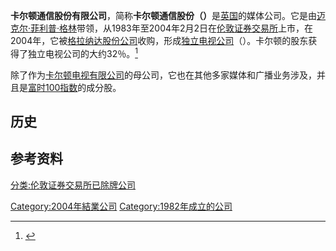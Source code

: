 {{expand|time=2016-10-10T00:13:36+00:00}}
{{refimprove|time=2016-10-10T00:13:36+00:00}}
{{Infobox company
| name = 卡尔顿通信公司（{{lang-en|Carlton Communications plc}}）
| logo = 
| former_type = [[上市公司|上市公司]]
| fate = 与[[格拉纳达股份|格拉纳达股份]]合并
| successor = [[独立电视公司|独立电视公司]]
| foundation = {{Start date and age|1982}}
| defunct = 2004年
| location =  [[伦敦|伦敦]]，<br> [[英国|英国]]
| industry = [[电视|电视]]
| key_people = [[迈克尔·菲利普·格林|迈克尔·菲利普·格林]]（董事长）
| products = [[Carlton_Cinema（电视频道）|Carlton Cinema]]<br>[[Carlton_Select|Carlton Select]]<br>[[Carlton_World|Carlton World]]<br>[[Carlton_Kids|Carlton Kids]]<br>[[Carlton_Food_Network|Carlton Food Network]]
| num_employees =  
| parent =   
| subsid = [[卡尔顿电视|卡尔顿电视]]<br>[[ITV西郡|西郡电视]]<br>[[ITV中部|中部独立电视]]<br>[[ITV威尔士和西部|HTV]]<br>[[卡尔顿视频|卡尔顿视频]]<br>[[Wide_Eye_Media|卡尔顿屏广告]]<br>[[卡尔顿出版集团|卡尔顿出版集团]]<br>[[ITV数字|ITV数字]]（50%））<br>[[GMTV|GMTV]]（20%）<br>[[独立电视新闻|独立电视新闻]]（ITN）（18%）
}}

'''卡尔顿通信股份有限公司'''，简称'''卡尔顿通信股份（{{lang-en|Carlton Communications plc}}）'''是[[英国|英国]]的媒体公司。它是由[[迈克尔·菲利普·格林|迈克尔·菲利普·格林]]带领，从1983年至2004年2月2日在[[伦敦证券交易所|伦敦证券交易所]]上市，在2004年，它被[[格拉纳达股份|格拉纳达股份公司]]收购，形成[[独立电视公司|独立电视公司]]（{{lang-en|ITV plc}}）。卡尔顿的股东获得了独立电视公司的大约32％。<ref>{{Cite web |url=http://www.itvplc.com/media/news/merger-of-granada-and-carlton |title=格拉纳达和卡尔顿的合并 |accessdate=2016-10-09 |archive-date=1999-06-01 |archive-url=https://web.archive.org/web/19990601093223/http://www.dell.com/ |dead-url=yes }}</ref>


除了作为[[卡尔顿电视|卡尔顿电视有限公司]]的母公司，它也在其他多家媒体和广播业务涉及，并且是[[富时100指数|富时100指数]]的成分股。

==历史==
{{模板:Expand section}}
==参考资料==
{{reflist|2}}

[[Category:2004年結業公司|Category:2004年結業公司]]
[[分类:伦敦证券交易所已除牌公司|分类:伦敦证券交易所已除牌公司]]
[[Category:1982年成立的公司|Category:1982年成立的公司]]